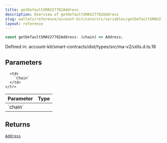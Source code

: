 ```yaml
---
title: getDefaultSMAV27702Address
description: Overview of getDefaultSMAV27702Address
slug: wallets/reference/account-kit/core/src/variables/getDefaultSMAV27702Address
layout: reference
---
```


```ts
const getDefaultSMAV27702Address: (chain) => Address;
```

Defined in: account-kit/smart-contracts/dist/types/src/ma-v2/utils.d.ts:18

## Parameters

<table>
  <thead>
    <tr>
      <th align="left">Parameter</th>
      <th align="left">Type</th>
    </tr>
  </thead>

  <tbody>
    <tr>
      <td>
        `chain`
      </td>

      <td>
        `Chain`
      </td>
    </tr>

  </tbody>
</table>

## Returns

[`Address`](../../../../aa-sdk/core/src/type-aliases/Address.mdx)
